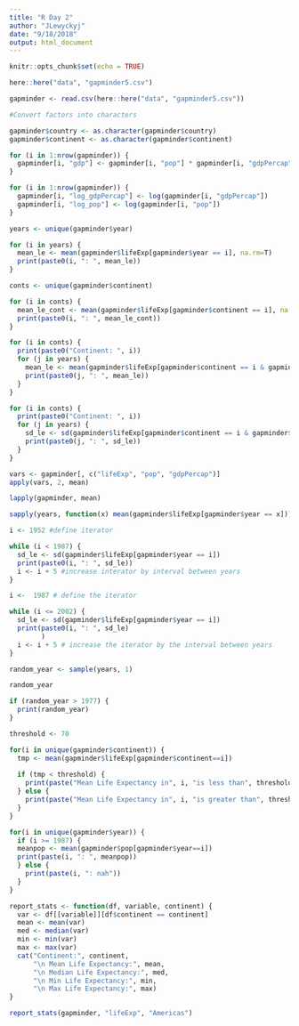 ```yaml
---
title: "R Day 2"
author: "JLewyckyj"
date: "9/18/2018"
output: html_document
---
```


```r
knitr::opts_chunk$set(echo = TRUE)
```

```r
here::here("data", "gapminder5.csv")

gapminder <- read.csv(here::here("data", "gapminder5.csv"))

#Convert factors into characters

gapminder$country <- as.character(gapminder$country)
gapminder$continent <- as.character(gapminder$continent)
```

```r
for (i in 1:nrow(gapminder)) {
  gapminder[i, "gdp"] <- gapminder[i, "pop"] * gapminder[i, "gdpPercap"]
}

for (i in 1:nrow(gapminder)) {
  gapminder[i, "log_gdpPercap"] <- log(gapminder[i, "gdpPercap"])
  gapminder[i, "log_pop"] <- log(gapminder[i, "pop"])
}
```

```r
years <- unique(gapminder$year)

for (i in years) {
  mean_le <- mean(gapminder$lifeExp[gapminder$year == i], na.rm=T)
  print(paste0(i, ": ", mean_le))
}
```

```r
conts <- unique(gapminder$continent)

for (i in conts) {
  mean_le_cont <- mean(gapminder$lifeExp[gapminder$continent == i], na.rm=T)
  print(paste0(i, ": ", mean_le_cont))
}
```

```r
for (i in conts) {
  print(paste0("Continent: ", i))
  for (j in years) {
    mean_le <- mean(gapminder$lifeExp[gapminder$continent == i & gapminder$year == j], na.rm=T)
    print(paste0(j, ": ", mean_le))
  }
}
```

```r
for (i in conts) {
  print(paste0("Continent: ", i))
  for (j in years) {
    sd_le <- sd(gapminder$lifeExp[gapminder$continent == i & gapminder$year == j], na.rm=T)
    print(paste0(j, ": ", sd_le))
  }
}
```

```r
vars <- gapminder[, c("lifeExp", "pop", "gdpPercap")]
apply(vars, 2, mean)

lapply(gapminder, mean)

sapply(years, function(x) mean(gapminder$lifeExp[gapminder$year == x]))
```

```r
i <- 1952 #define iterator

while (i < 1987) {
  sd_le <- sd(gapminder$lifeExp[gapminder$year == i])
  print(paste0(i, ": ", sd_le))
  i <- i + 5 #increase interator by interval between years
}
```

```r
i <-  1987 # define the iterator

while (i <= 2002) {
  sd_le <- sd(gapminder$lifeExp[gapminder$year == i])
  print(paste0(i, ": ", sd_le)
        )
  i <- i + 5 # increase the iterator by the interval between years
}
```

```r
random_year <- sample(years, 1)

random_year

if (random_year > 1977) {
  print(random_year)
}
```

```r
threshold <- 70

for(i in unique(gapminder$continent)) {
  tmp <- mean(gapminder$lifeExp[gapminder$continent==i])
  
  if (tmp < threshold) {
    print(paste("Mean Life Expectancy in", i, "is less than", threshold))
  } else {
    print(paste("Mean Life Expectancy in", i, "is greater than", threshold))
  }
}
```

```r
for(i in unique(gapminder$year)) {
  if (i >= 1987) {
  meanpop <- mean(gapminder$pop[gapminder$year==i])
  print(paste(i, ": ", meanpop))
  } else {
    print(paste(i, ": nah"))
  }
}
```

```r
report_stats <- function(df, variable, continent) {
  var <- df[[variable]][df$continent == continent]
  mean <- mean(var)
  med <- median(var)
  min <- min(var)
  max <- max(var)
  cat("Continent:", continent,
      "\n Mean Life Expectancy:", mean,
      "\n Median Life Expectancy:", med,
      "\n Min Life Expectancy:", min,
      "\n Max Life Expectancy:", max)
}

report_stats(gapminder, "lifeExp", "Americas")
```

